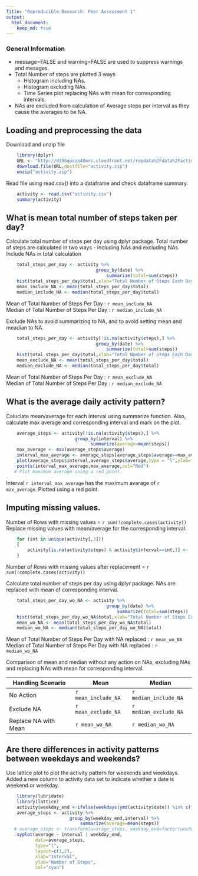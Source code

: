 ```yaml
---
Title: "Reproducible Research: Peer Assessment 1"
output: 
  html_document:
    keep_md: true
---
```


### General Information
 * message=FALSE and warning=FALSE are used to suppress warnings and mesages.  
 * Total Number of steps are plotted 3 ways
    * Histogram including NAs.
    * Histogram excluding NAs.
    * Time Series plot replacing NAs with mean for corresponding intervals.
 * NAs are excluded from calculation of Average steps per interval as they cause the averages to be NA.
        
## Loading and preprocessing the data
Download and unzip file
```r
    library(dplyr)
    URL <- "http://d396qusza40orc.cloudfront.net/repdata%2Fdata%2Factivity.zip"
    download.file(URL,destfile="activity.zip")
    unzip("activity.zip")
```
Read file using read.csv() into a dataframe and check dataframe summary.
```r
    activity <- read.csv("activity.csv")
    summary(activity)
```
## What is mean total number of steps taken per day?
Calculate total number of steps per day using dplyr package. Total number of steps are calculated in two ways - including NAs and excluding NAs.
Include NAs in total calculation
```r
    total_steps_per_day <- activity %>%
                                  group_by(date) %>%
                                      summarize(total=sum(steps))
    hist(total_steps_per_day$total,xlab="Total Number of Steps Each Day", main="Histogram - Total Number of Steps Per Day - Inlcude NA",col="cyan")
    mean_include_NA <- mean(total_steps_per_day$total)  
    median_include_NA <- median(total_steps_per_day$total)  
```
Mean of Total Number of Steps Per Day : `r mean_include_NA`  
Median of Total Number of Steps Per Day : `r median_include_NA`    

Exclude NAs to avoid summarizing to NA, and to avoid setting mean and meadian to NA.
```r
    total_steps_per_day <- activity[!is.na(activity$steps),] %>%
                                  group_by(date) %>%
                                      summarize(total=sum(steps))
    hist(total_steps_per_day$total,xlab="Total Number of Steps Each Day", main="Histogram - Total Number of Steps Per Day - Exclude NA",col="cyan")
    mean_exclude_NA <- mean(total_steps_per_day$total)  
    median_exclude_NA <- median(total_steps_per_day$total)  
```
Mean of Total Number of Steps Per Day : `r mean_exclude_NA`  
Median of Total Number of Steps Per Day : `r median_exclude_NA`    

## What is the average daily activity pattern?
Caluclate mean/average for each interval using summarize function. Also, calculate max average and corresponding interval and mark on the plot.
```r
    average_steps <- activity[!is.na(activity$steps),] %>%
                          group_by(interval) %>%
                                summarize(average=mean(steps))
    max_average <- max(average_steps$average)
    interval_max_average <- average_steps[average_steps$average==max_average,1]
    plot(average_steps$interval,average_steps$average,type = "l",ylab="Average Steps", xlab= "Interval",main = "Average Steps Per Interval", col="cyan")
    points(interval_max_average,max_average,col="Red")
   # Plot maximum average using a red point.
```
Interval `r interval_max_average` has the maximum avarage of `r max_average`. Plotted using a red point.  

## Imputing missing values. 
Number of Rows with missing values = `r sum(!complete.cases(activity))`  
Replace missing values with mean/average for the corresponding interval. 
```r
    for (int in unique(activity[,3]))
    {
        activity[is.na(activity$steps) & activity$interval==int,1] <-  average_steps[average_steps$interval==int,2]   
    }
```
Number of Rows with missing values after replacement = `r sum(!complete.cases(activity))`  

Calculate total number of steps per day using dplyr package. NAs are replaced with mean of corresponding interval. 
```r
    total_steps_per_day_wo_NA <- activity %>%
                                      group_by(date) %>%
                                          summarize(total=sum(steps))
    hist(total_steps_per_day_wo_NA$total,xlab="Total Number of Steps Each Day", main="Histogram - Total Number of Steps Per Day - Replace NA",col="cyan")
    mean_wo_NA <- mean(total_steps_per_day_wo_NA$total)
    median_wo_NA <- median(total_steps_per_day_wo_NA$total)
```
Mean of Total Number of Steps Per Day with NA replaced : `r mean_wo_NA`  
Median of Total Number of Steps Per Day with NA replaced : `r median_wo_NA`    

Comparison of mean and median without any action on NAs, excluding NAs and replacing NAs with mean for corresponding interval.

Handling Scenario     | Mean  | Median
----------------------|-------|------
No Action             | `r mean_include_NA` | `r median_include_NA` 
Exclude NA            | `r mean_exclude_NA` | `r median_exclude_NA` 
Replace NA with Mean  | `r mean_wo_NA` | `r median_wo_NA`

## Are there differences in activity patterns between weekdays and weekends?
Use lattice plot to plot the activity pattern for weekends and weekdays. Added a new column to activity data set to indicate whether a date is weekend or weekday.
```r
    library(lubridate)
    library(lattice)
    activity$weekday_end <-ifelse(weekdays(ymd(activity$date)) %in% c("Saturday","Sunday"),"weekend","weekday")
    average_steps <- activity %>%
                        group_by(weekday_end,interval) %>%
                            summarize(average=mean(steps))        
   # average_steps <- transform(average_steps, weekday_end=factor(weeday_end))
    xyplot(average ~ interval | weekday_end,
           data=average_steps,
           type="l",
           layout=c(1,2),
           xlab="Interval",
           ylab="Number of Steps",
           col="cyan")
```
